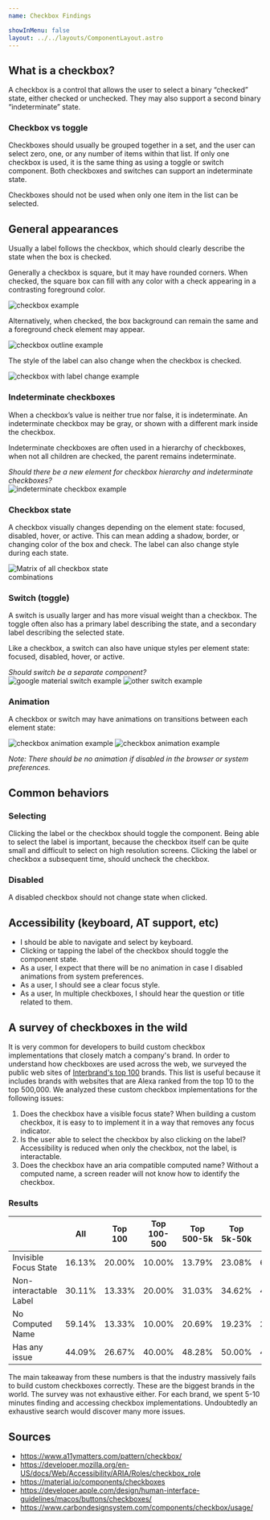 ```yaml
---
name: Checkbox Findings

showInMenu: false
layout: ../../layouts/ComponentLayout.astro
---
```


## What is a checkbox?

A checkbox is a control that allows the user to select a binary “checked” state, either checked or unchecked. They may also support a second binary “indeterminate” state.

### Checkbox vs toggle

Checkboxes should usually be grouped together in a set, and the user can select zero, one, or any number of items within that list. If only one checkbox is used, it is the same thing as using a toggle or switch component. Both checkboxes and switches can support an indeterminate state.

Checkboxes should not be used when only one item in the list can be selected.

## General appearances

<div class="two-col-table">
  <div>
    <p>
      Usually a label follows the checkbox, which should clearly describe the state when the box is
      checked.
    </p>
    <p>
      Generally a checkbox is square, but it may have rounded corners. When checked, the square box
      can fill with any color with a check appearing in a contrasting foreground color.
    </p>
  </div>
  <div>
    <img src="/images/checkbox-1.png" alt="checkbox example" />
  </div>
</div>
<div class="two-col-table">
  <div>
    <p>
      Alternatively, when checked, the box background can remain the same and a foreground check
      element may appear.
    </p>
  </div>
  <div>
    <img src="/images/checkbox-2.png" alt="checkbox outline example" />
  </div>
</div>
<div class="two-col-table">
  <div>
    <p>The style of the label can also change when the checkbox is checked.</p>
  </div>
  <div>
    <img src="/images/checkbox-3.png" alt="checkbox with label change example" />
  </div>
</div>

### Indeterminate checkboxes

<div class="two-col-table">
  <div>
    <p>
      When a checkbox’s value is neither true nor false, it is indeterminate. An indeterminate
      checkbox may be gray, or shown with a different mark inside the checkbox.
    </p>
    <p>
      Indeterminate checkboxes are often used in a hierarchy of checkboxes, when not all children
      are checked, the parent remains indeterminate.
    </p>
    <div class="question">
      <em>Should there be a new element for checkbox hierarchy and indeterminate checkboxes?</em>
    </div>
  </div>
  <div>
    <img src="/images/checkbox-4.png" alt="indeterminate checkbox example" />
  </div>
</div>

### Checkbox state

<div class="two-col-table">
  <div>
    <p>
      A checkbox visually changes depending on the element state: focused, disabled, hover, or
      active. This can mean adding a shadow, border, or changing color of the box and check. The
      label can also change style during each state.
    </p>
  </div>
  <div style="width: 50%">
    <img
      src="https://lh3.googleusercontent.com/uIZAD8BqdUty_SKq4IqRBcQ5LZEDl_4obrO2eWArEW2FNrP6o1PgRAJrmaGM1nfF9pCI7dQKvftHIJHFBSFpAS_1HbT_3RPSv8DrJjI=w1064-v0"
      alt="Matrix of all checkbox state combinations"
    />
  </div>
</div>

### Switch (toggle)

<div class="two-col-table">
  <div>
    <p>
      A switch is usually larger and has more visual weight than a checkbox. The toggle often also
      has a primary label describing the state, and a secondary label describing the selected state.
    </p>
    <p>
      Like a checkbox, a switch can also have unique styles per element state: focused, disabled,
      hover, or active.
    </p>
    <div class="question">
      <em>Should switch be a separate component?</em>
    </div>
  </div>
  <div>
    <img src="/images/toggle-1.png" alt="google material switch example" />
    <img src="/images/toggle-2.png" alt="other switch example" />
  </div>
</div>

### Animation

A checkbox or switch may have animations on transitions between each element state:

<img src="/images/lock-checkbox.gif" alt="checkbox animation example" />
<img src="/images/flip-checkbox.gif" alt="checkbox animation example" />

_Note: There should be no animation if disabled in the browser or system preferences._

## Common behaviors

### Selecting

Clicking the label or the checkbox should toggle the component. Being able to select the label is important, because the checkbox itself can be quite small and difficult to select on high resolution screens. Clicking the label or checkbox a subsequent time, should uncheck the checkbox.

### Disabled

A disabled checkbox should not change state when clicked.

## Accessibility (keyboard, AT support, etc)

- I should be able to navigate and select by keyboard.
- Clicking or tapping the label of the checkbox should toggle the component state.
- As a user, I expect that there will be no animation in case I disabled animations from system preferences.
- As a user, I should see a clear focus style.
- As a user, In multiple checkboxes, I should hear the question or title related to them.

## A survey of checkboxes in the wild

It is very common for developers to build custom checkbox implementations that closely match a company's brand.
In order to understand how checkboxes are used across the web, we surveyed the public web sites of [Interbrand's top 100](https://www.interbrand.com/best-global-brands/) brands.
This list is useful because it includes brands with websites that are Alexa ranked from the top 10 to the top 500,000.
We analyzed these custom checkbox implementations for the following issues:

1. Does the checkbox have a visible focus state? When building a custom checkbox, it is easy to to implement it in a way that removes any focus indicator.
2. Is the user able to select the checkbox by also clicking on the label? Accessibility is reduced when only the checkbox, not the label, is interactable.
3. Does the checkbox have an aria compatible computed name? Without a computed name, a screen reader will not know how to identify the checkbox.

### Results

|                        | All    | Top 100 | Top 100-500 | Top 500-5k | Top 5k-50k | Top 50k - Million |
| ---------------------- | ------ | ------- | ----------- | ---------- | ---------- | ----------------- |
| Invisible Focus State  | 16.13% | 20.00%  | 10.00%      | 13.79%     | 23.08%     | 6.67%             |
| Non-interactable Label | 30.11% | 13.33%  | 20.00%      | 31.03%     | 34.62%     | 40.00%            |
| No Computed Name       | 59.14% | 13.33%  | 10.00%      | 20.69%     | 19.23%     | 20.00%            |
| Has any issue          | 44.09% | 26.67%  | 40.00%      | 48.28%     | 50.00%     | 46.67%            |

The main takeaway from these numbers is that the industry massively fails to build custom checkboxes correctly.
These are the biggest brands in the world. The survey was not exhaustive either. For each brand, we spent 5-10 minutes
finding and accessing checkbox implementations. Undoubtedly an exhaustive search would discover many more issues.

## Sources

- https://www.a11ymatters.com/pattern/checkbox/
- https://developer.mozilla.org/en-US/docs/Web/Accessibility/ARIA/Roles/checkbox_role
- https://material.io/components/checkboxes
- https://developer.apple.com/design/human-interface-guidelines/macos/buttons/checkboxes/
- https://www.carbondesignsystem.com/components/checkbox/usage/
